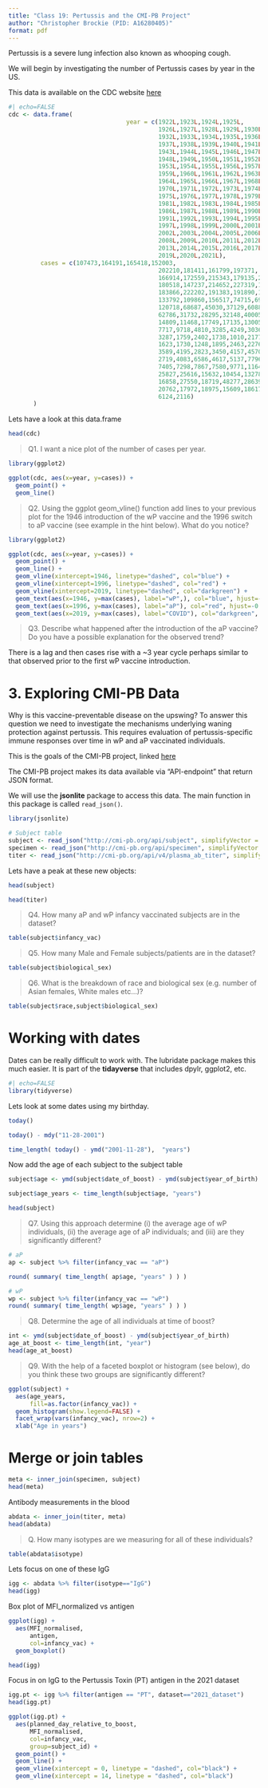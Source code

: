 ```yaml
---
title: "Class 19: Pertussis and the CMI-PB Project"
author: "Christopher Brockie (PID: A16280405)"
format: pdf
---
```


Pertussis is a severe lung infection also known as whooping cough.

We will begin by investigating the number of Pertussis cases by year in the US.

This data is available on the CDC website [here](https://www.cdc.gov/pertussis/surv-reporting/cases-by-year.html)

```r
#| echo=FALSE 
cdc <- data.frame(
                                 year = c(1922L,1923L,1924L,1925L,
                                          1926L,1927L,1928L,1929L,1930L,1931L,
                                          1932L,1933L,1934L,1935L,1936L,
                                          1937L,1938L,1939L,1940L,1941L,1942L,
                                          1943L,1944L,1945L,1946L,1947L,
                                          1948L,1949L,1950L,1951L,1952L,
                                          1953L,1954L,1955L,1956L,1957L,1958L,
                                          1959L,1960L,1961L,1962L,1963L,
                                          1964L,1965L,1966L,1967L,1968L,1969L,
                                          1970L,1971L,1972L,1973L,1974L,
                                          1975L,1976L,1977L,1978L,1979L,1980L,
                                          1981L,1982L,1983L,1984L,1985L,
                                          1986L,1987L,1988L,1989L,1990L,
                                          1991L,1992L,1993L,1994L,1995L,1996L,
                                          1997L,1998L,1999L,2000L,2001L,
                                          2002L,2003L,2004L,2005L,2006L,2007L,
                                          2008L,2009L,2010L,2011L,2012L,
                                          2013L,2014L,2015L,2016L,2017L,2018L,
                                          2019L,2020L,2021L),
         cases = c(107473,164191,165418,152003,
                                          202210,181411,161799,197371,
                                          166914,172559,215343,179135,265269,
                                          180518,147237,214652,227319,103188,
                                          183866,222202,191383,191890,109873,
                                          133792,109860,156517,74715,69479,
                                          120718,68687,45030,37129,60886,
                                          62786,31732,28295,32148,40005,
                                          14809,11468,17749,17135,13005,6799,
                                          7717,9718,4810,3285,4249,3036,
                                          3287,1759,2402,1738,1010,2177,2063,
                                          1623,1730,1248,1895,2463,2276,
                                          3589,4195,2823,3450,4157,4570,
                                          2719,4083,6586,4617,5137,7796,6564,
                                          7405,7298,7867,7580,9771,11647,
                                          25827,25616,15632,10454,13278,
                                          16858,27550,18719,48277,28639,32971,
                                          20762,17972,18975,15609,18617,
                                          6124,2116)
       )
```

Lets have a look at this data.frame 

```r
head(cdc)
```

> Q1. I want a nice plot of the number of cases per year.

```r
library(ggplot2)

ggplot(cdc, aes(x=year, y=cases)) +
  geom_point() +
  geom_line()
```

> Q2. Using the ggplot geom_vline() function add lines to your previous plot for the 1946 introduction of the wP vaccine and the 1996 switch to aP vaccine (see example in the hint below). What do you notice?

```r
library(ggplot2)

ggplot(cdc, aes(x=year, y=cases)) +
  geom_point() +
  geom_line() +
  geom_vline(xintercept=1946, linetype="dashed", col="blue") +
  geom_vline(xintercept=1996, linetype="dashed", col="red") +
  geom_vline(xintercept=2019, linetype="dashed", col="darkgreen") +
  geom_text(aes(x=1946, y=max(cases), label="wP",), col="blue", hjust=-0.5) +
  geom_text(aes(x=1996, y=max(cases), label="aP"), col="red", hjust=-0.5) +
  geom_text(aes(x=2019, y=max(cases), label="COVID"), col="darkgreen", hjust=1.1)
```

> Q3. Describe what happened after the introduction of the aP vaccine? Do you have a possible explanation for the observed trend?

There is a lag and then cases rise with a ~3 year cycle perhaps similar to that observed prior to the first wP vaccine introduction.

# 3. Exploring CMI-PB Data

Why is this vaccine-preventable disease on the upswing? To answer this question we need to investigate the mechanisms underlying waning protection against pertussis. This requires evaluation of pertussis-specific immune responses over time in wP and aP vaccinated individuals.

This is the goals of the CMI-PB project, linked [here](https://www.cmi-pb.org/)

The CMI-PB project makes its data available via "API-endpoint" that return JSON format.

We will use the **jsonlite** package to access this data. The main function in this package is called `read_json()`.

```r
library(jsonlite)

# Subject table
subject <- read_json("http://cmi-pb.org/api/subject", simplifyVector = TRUE)
specimen <- read_json("http://cmi-pb.org/api/specimen", simplifyVector = TRUE)
titer <- read_json("http://cmi-pb.org/api/v4/plasma_ab_titer", simplifyVector = TRUE)
```

Lets have a peak at these new objects:

```r
head(subject)
```

```r
head(titer)
```

> Q4. How many aP and wP infancy vaccinated subjects are in the dataset?

```r
table(subject$infancy_vac)
```

> Q5. How many Male and Female subjects/patients are in the dataset?

```r
table(subject$biological_sex)
```

> Q6. What is the breakdown of race and biological sex (e.g. number of Asian females, White males etc…)?

```r
table(subject$race,subject$biological_sex)
```

# Working with dates

Dates can be really difficult to work with. The lubridate package makes this much easier. It is part of the **tidayverse** that includes dpylr, ggplot2, etc.

```r
#| echo=FALSE
library(tidyverse)
```

Lets look at some dates using my birthday.

```r
today()
```

```r
today() - mdy("11-28-2001")
```

```r
time_length( today() - ymd("2001-11-28"),  "years")
```

Now add the age of each subject to the subject table

```r
subject$age <- ymd(subject$date_of_boost) - ymd(subject$year_of_birth)

subject$age_years <- time_length(subject$age, "years")

head(subject)
```

> Q7. Using this approach determine (i) the average age of wP individuals, (ii) the average age of aP individuals; and (iii) are they significantly different?

```r
# aP
ap <- subject %>% filter(infancy_vac == "aP")

round( summary( time_length( ap$age, "years" ) ) )

# wP
wp <- subject %>% filter(infancy_vac == "wP")
round( summary( time_length( wp$age, "years" ) ) )
```

>Q8. Determine the age of all individuals at time of boost?

```r
int <- ymd(subject$date_of_boost) - ymd(subject$year_of_birth)
age_at_boost <- time_length(int, "year")
head(age_at_boost)
```

> Q9. With the help of a faceted boxplot or histogram (see below), do you think these two groups are significantly different?

```r
ggplot(subject) +
  aes(age_years,
      fill=as.factor(infancy_vac)) +
  geom_histogram(show.legend=FALSE) +
  facet_wrap(vars(infancy_vac), nrow=2) +
  xlab("Age in years")
```

# Merge or join tables

```r
meta <- inner_join(specimen, subject)
head(meta)
```

Antibody measurements in the blood

```r
abdata <- inner_join(titer, meta)
head(abdata)
```

> Q. How many isotypes are we measuring for all of these individuals?

```r
table(abdata$isotype)
```

Lets focus on one of these IgG

```r
igg <- abdata %>% filter(isotype=="IgG")
head(igg)
```

Box plot of MFI_normalized vs antigen

```r
ggplot(igg) +
  aes(MFI_normalised, 
      antigen,
      col=infancy_vac) +
  geom_boxplot()
```

```r
head(igg)
```
Focus in on IgG to the Pertussis Toxin (PT) antigen in the 2021 dataset 

```r
igg.pt <- igg %>% filter(antigen == "PT", dataset=="2021_dataset")
head(igg.pt)
```

```r
ggplot(igg.pt) +
  aes(planned_day_relative_to_boost,
      MFI_normalised,
      col=infancy_vac,
      group=subject_id) +
  geom_point() +
  geom_line() +
  geom_vline(xintercept = 0, linetype = "dashed", col="black") +
  geom_vline(xintercept = 14, linetype = "dashed", col="black")
```

